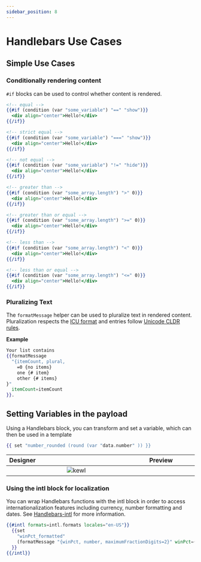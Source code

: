 ```yaml
---
sidebar_position: 8
---
```


# Handlebars Use Cases

## Simple Use Cases

### Conditionally rendering content

`#if` blocks can be used to control whether content is rendered.

```handlebars
<!-- equal -->
{{#if (condition (var "some_variable") "==" "show")}}
  <div align="center">Hello!</div>
{{/if}}

<!-- strict equal -->
{{#if (condition (var "some_variable") "===" "show")}}
  <div align="center">Hello!</div>
{{/if}}

<!-- not equal -->
{{#if (condition (var "some_variable") "!=" "hide")}}
  <div align="center">Hello!</div>
{{/if}}

<!-- greater than -->
{{#if (condition (var "some_array.length") ">" 0)}}
  <div align="center">Hello!</div>
{{/if}}

<!-- greater than or equal -->
{{#if (condition (var "some_array.length") ">=" 0)}}
  <div align="center">Hello!</div>
{{/if}}

<!-- less than -->
{{#if (condition (var "some_array.length") "<" 0)}}
  <div align="center">Hello!</div>
{{/if}}

<!-- less than or equal -->
{{#if (condition (var "some_array.length") "<=" 0)}}
  <div align="center">Hello!</div>
{{/if}}
```

### Pluralizing Text

The `formatMessage` helper can be used to pluralize text in rendered content. Pluralization respects the [ICU format](https://unicode-org.github.io/icu/userguide/format_parse/messages/) and entries follow [Unicode CLDR rules](https://cldr.unicode.org/index/cldr-spec/plural-rules).

**Example**

```handlebars
Your list contains
{{formatMessage
  "{itemCount, plural,
    =0 {no items}
    one {# item}
    other {# items}
}"
  itemCount=itemCount
}}.
```

## Setting Variables in the payload

Using a Handlebars block, you can transform and set a variable, which can then be used in a template

```handlebars
{{ set "number_rounded (round (var "data.number" )) }}
```

|      Designer                        |      Preview                        |
| :----------------------------------: | :---------------------------------: |
| ![kewl](./set-variable-designer.png) | ![kewl](./set-variable-preview.png) |

### Using the intl block for localization

You can wrap Handlebars functions with the intl block in order to access internationalization features including currency, number formatting and dates. See [Handlebars-intl](https://github.com/formatjs/handlebars-intl) for more information.

```handlebars
{{#intl formats=intl.formats locales="en-US"}}
  {{set
    "winPct_formatted"
    (formatMessage "{winPct, number, maximumFractionDigits=2}" winPct=(var "data.winPct"))
  }}
{{/intl}}
```

